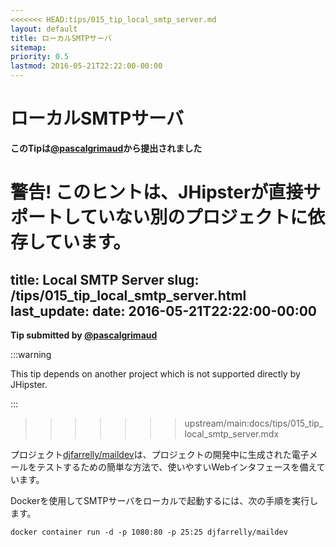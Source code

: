 ```yaml
---
<<<<<<< HEAD:tips/015_tip_local_smtp_server.md
layout: default
title: ローカルSMTPサーバ
sitemap:
priority: 0.5
lastmod: 2016-05-21T22:22:00-00:00
---
```


# ローカルSMTPサーバ

__このTipは[@pascalgrimaud](https://github.com/pascalgrimaud)から提出されました__

**警告!** このヒントは、JHipsterが直接サポートしていない別のプロジェクトに依存しています。
=======
title: Local SMTP Server
slug: /tips/015_tip_local_smtp_server.html
last_update:
  date: 2016-05-21T22:22:00-00:00
---

__Tip submitted by [@pascalgrimaud](https://github.com/pascalgrimaud)__

:::warning

This tip depends on another project which is not supported directly by JHipster.

:::
>>>>>>> upstream/main:docs/tips/015_tip_local_smtp_server.mdx

プロジェクト[djfarrelly/maildev](https://github.com/djfarrelly/MailDev)は、プロジェクトの開発中に生成された電子メールをテストするための簡単な方法で、使いやすいWebインタフェースを備えています。

Dockerを使用してSMTPサーバをローカルで起動するには、次の手順を実行します。

```shell
docker container run -d -p 1080:80 -p 25:25 djfarrelly/maildev
```
